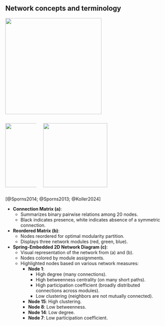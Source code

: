 ## Network concepts and terminology

::::{.rows}
:::{.row}
![](https://media.springernature.com/full/springer-static/image/art%3A10.1038%2Fnn.3690/MediaObjects/41593_2014_Article_BFnn3690_Fig1_HTML.jpg?as=webp){height=300px fig-align='center'}
:::
:::{.row}
::::{.columns}
:::{.column width=20%}
![](https://media.springernature.com/full/springer-static/image/art%3A10.1038%2Fnmeth.2485/MediaObjects/41592_2013_Article_BFnmeth2485_Fig1_HTML.jpg?as=webp){height=200px fig-align='center' width=200px}
:::
:::{.column width=80%}
![](https://media.springernature.com/full/springer-static/image/art%3A10.1038%2Fs41467-024-47860-x/MediaObjects/41467_2024_47860_Fig1_HTML.png?as=webp){height=200px fig-align='center'}
:::
::::
:::
::::

::: {.citations}
[@Sporns2014; @Sporns2013; @Koller2024]
:::

::: {.notes}
- **Connection Matrix (a)**:
  - Summarizes binary pairwise relations among 20 nodes.
  - Black indicates presence, white indicates absence of a symmetric connection.

- **Reordered Matrix (b)**:
  - Nodes reordered for optimal modularity partition.
  - Displays three network modules (red, green, blue).

- **Spring-Embedded 2D Network Diagram (c)**:
  - Visual representation of the network from (a) and (b).
  - Nodes colored by module assignments.
  - Highlighted nodes based on various network measures:
    - **Node 1**:
      - High degree (many connections).
      - High betweenness centrality (on many short paths).
      - High participation coefficient (broadly distributed connections across modules).
      - Low clustering (neighbors are not mutually connected).
    - **Node 15**: High clustering.
    - **Node 8**: Low betweenness.
    - **Node 14**: Low degree.
    - **Node 7**: Low participation coefficient.
:::